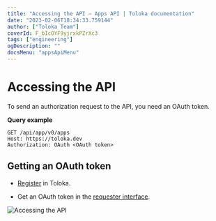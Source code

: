 ```yaml
---
title: "Accessing the API — Apps API | Toloka documentation"
date: "2023-02-06T18:34:33.759144"
author: ["Toloka Team"]
coverId: F_bIcOYF9yjrxkPZrXc3
tags: ["engineering"]
ogDescription: ""
docsMenu: "appsApiMenu"
---
```



# Accessing the API

To send an authorization request to the API, you need an OAuth token.

**Query example**

```http
GET /api/app/v0/apps
Host: https://toloka.dev
Authorization: OAuth <OAuth token>
```

## Getting an OAuth token

- [Register](/docs/guide/access) in Toloka.

- Get an OAuth token in the [requester interface](https://platform.toloka.ai/requester/profile/integration).

<Image withBackground imageId="1675427152706" alt="Accessing the API" />

<ContactSupport/>
